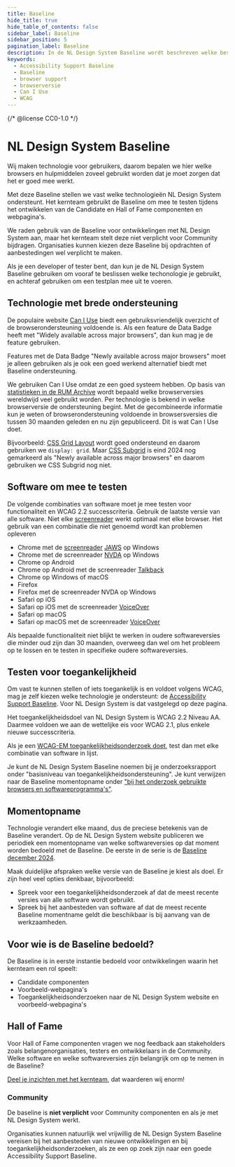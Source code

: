 ```yaml
---
title: Baseline
hide_title: true
hide_table_of_contents: false
sidebar_label: Baseline
sidebar_position: 5
pagination_label: Baseline
description: In de NL Design System Baseline wordt beschreven welke besturingssytemen, browsers en hulpapparatuur worden ondersteund.
keywords:
  - Accessibility Support Baseline
  - Baseline
  - browser support
  - browserversie
  - Can I Use
  - WCAG
---
```



{/* @license CC0-1.0 */}

# NL Design System Baseline

<Paragraph lead>
  Wij maken technologie voor gebruikers, daarom bepalen we hier welke browsers en hulpmiddelen zoveel gebruikt worden
  dat je moet zorgen dat het er goed mee werkt.
</Paragraph>

Met deze Baseline stellen we vast welke technologieën NL Design System ondersteunt. Het kernteam gebruikt de Baseline om mee te testen tijdens het ontwikkelen van de Candidate en Hall of Fame componenten en webpagina's.

We raden gebruik van de Baseline voor ontwikkelingen met NL Design System aan, maar het kernteam stelt deze niet verplicht voor Community bijdragen. Organisaties kunnen kiezen deze Baseline bij opdrachten of aanbestedingen wel verplicht te maken.

Als je een developer of tester bent, dan kun je de NL Design System Baseline gebruiken om vooraf te beslissen welke techonologie je gebruikt, en achteraf gebruiken om een testplan mee uit te voeren.

## Technologie met brede ondersteuning

De populaire website [Can I Use](https://www.caniuse.com/) biedt een gebruiksvriendelijk overzicht of de browserondersteuning voldoende is. Als een feature de Data Badge heeft met "<span lang="en">Widely available across major browsers</span>", dan kun mag je de feature gebruiken.

Features met de Data Badge "<span lang="en">Newly available across major browsers</span>" moet je alleen gebruiken als je ook een goed werkend alternatief biedt met Baseline ondersteuning.

We gebruiken Can I Use omdat ze een goed systeem hebben. Op basis van [statistieken in de RUM Archive](https://rumarchive.com/insights/#ua-marketshare) wordt bepaald welke browserversies wereldwijd veel gebruikt worden. Per technologie is bekend in welke browserversie de ondersteuning begint. Met de gecombineerde informatie kun je weten of browserondersteuning voldoende in browsersversies die tussen 30 maanden geleden en nu zijn gepubliceerd. Dit is wat Can I Use doet.

Bijvoorbeeld: [CSS Grid Layout](https://caniuse.com/css-grid) wordt goed ondersteund en daarom gebruiken we `display: grid`. Maar [CSS Subgrid](https://caniuse.com/css-subgrid) is eind 2024 nog gemarkeerd als "<span lang="en">Newly available across major browsers</span>" en daarom gebruiken we CSS Subgrid nog niet.

## Software om mee te testen

De volgende combinaties van software moet je mee testen voor functionaliteit en WCAG 2.2 successcriteria. Gebruik de laatste versie van alle software. Niet elke [screenreader](/woordenlijst/#screenreader) werkt optimaal met elke browser. Het gebruik van een combinatie die niet genoemd wordt kan problemen opleveren

- Chrome met de [screenreader](/woordenlijst/#screenreader) [JAWS](https://www.freedomscientific.com/products/software/jaws/) op Windows
- Chrome met de screenreader [NVDA](https://www.nvaccess.org) op Windows
- Chrome op Android
- Chrome op Android met de screenreader [Talkback](https://support.google.com/accessibility/android/answer/6007100?hl%3Den)
- Chrome op Windows of macOS
- Firefox
- Firefox met de screenreader NVDA op Windows
- Safari op iOS
- Safari op iOS met de screenreader [VoiceOver](https://support.apple.com/en-gb/guide/iphone/iph3e2e415f/ios)
- Safari op macOS
- Safari op macOS met de screenreader [VoiceOver](https://support.apple.com/en-gb/guide/voiceover/welcome/mac)

Als bepaalde functionaliteit niet blijkt te werken in oudere softwareversies die minder oud zijn dan 30 maanden, overweeg dan wel om het probleem op te lossen en te testen in specifieke oudere softwareversies.

## Testen voor toegankelijkheid

Om vast te kunnen stellen of iets toegankelijk is en voldoet volgens WCAG, mag je zelf kiezen welke technologie je ondersteunt: de [Accessibility Support Baseline](https://www.w3.org/TR/WCAG-EM/#step1c). Voor NL Design System is dat vastgelegd op deze pagina.

Het toegankelijkheidsdoel van NL Design System is WCAG 2.2 Niveau AA. Daarmee voldoen we aan de wettelijke eis voor WCAG 2.1, plus enkele nieuwe successcriteria.

Als je een [WCAG-EM toegankelijkheidsonderzoek doet](https://www.w3.org/TR/WCAG-EM/), test dan met elke combinatie van software in lijst.

Je kunt de NL Design System Baseline noemen bij je onderzoeksrapport onder "basisniveau van toegankelijkheidsondersteuning". Je kunt verwijzen naar de Baseline momentopname onder ["bij het onderzoek gebruikte browsers en softwareprogramma's"](https://www.digitoegankelijk.nl/toegankelijkheidsverklaring/controle).

## Momentopname

Technologie verandert elke maand, dus de preciese betekenis van de Baseline verandert. Op de NL Design System website publiceren we periodiek een momentopname van welke softwareversies op dat moment worden bedoeld met de Baseline. De eerste in de serie is de [Baseline december 2024](/baseline/2024-12).

Maak duidelijke afspraken welke versie van de Baseline je kiest als doel. Er zijn heel veel opties denkbaar, bijvoorbeeld:

- Spreek voor een toegankelijkheidsonderzoek af dat de meest recente versies van alle software wordt gebruikt.
- Spreek bij het aanbesteden van software af dat de meest recente Baseline momentname geldt die beschikbaar is bij aanvang van de werkzaamheden.

<SpotlightSection appearance="info">
  
## Voor wie is de Baseline bedoeld?

De Baseline is in eerste instantie bedoeld voor ontwikkelingen waarin het kernteam een rol speelt:

- Candidate componenten
- Voorbeeld-webpagina's
- Toegankelijkheidsonderzoeken naar de NL Design System website en voorbeeld-webpagina's

## Hall of Fame

Voor Hall of Fame componenten vragen we nog feedback aan stakeholders zoals belangenorganisaties, testers en ontwikkelaars in de Community. Welke software en welke softwareversies zijn belangrijk om op te nemen in de Baseline?

[Deel je inzichten met het kernteam](/colofon), dat waarderen wij enorm!

### Community

De baseline is **niet verplicht** voor Community componenten en als je met NL Design System werkt.

Organisaties kunnen natuurlijk wel vrijwillig de NL Design System Baseline vereisen bij het aanbesteden van nieuwe ontwikkelingen en bij toegankelijkheidsonderzoeken, als ze een op zoek zijn naar een goede Accessibility Support Baseline.

</SpotlightSection>
